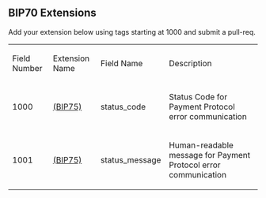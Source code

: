 ==BIP70 Extensions==

Add your extension below using tags starting at 1000 and submit a pull-req.

{|
| Field Number || Extension Name || Field Name || Description
|-
| 1000 || [[https://github.com/bitcoin/bips/bip-0075.mediawiki|(BIP75)]] || status_code || Status Code for Payment Protocol error communication
|-
| 1001 || [[https://github.com/bitcoin/bips/bip-0075.mediawiki|(BIP75)]] || status_message || Human-readable message for Payment Protocol error communication
|}